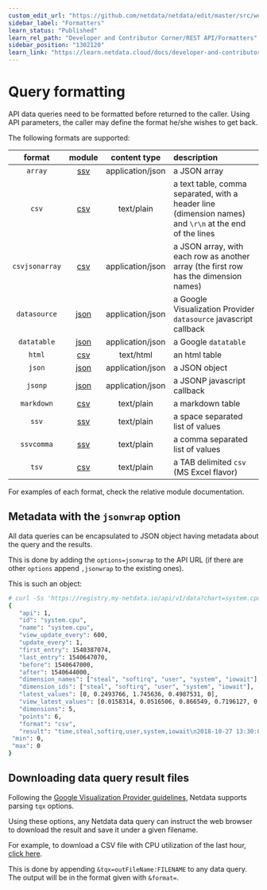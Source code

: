 ```yaml
---
custom_edit_url: "https://github.com/netdata/netdata/edit/master/src/web/api/formatters/README.md"
sidebar_label: "Formatters"
learn_status: "Published"
learn_rel_path: "Developer and Contributor Corner/REST API/Formatters"
sidebar_position: "1302120"
learn_link: "https://learn.netdata.cloud/docs/developer-and-contributor-corner/rest-api/formatters/formatters"
---
```



# Query formatting

API data queries need to be formatted before returned to the caller.
Using API parameters, the caller may define the format he/she wishes to get back.

The following formats are supported:

| format|module|content type|description|
|:----:|:----:|:----------:|:----------|
| `array`|[ssv](/docs/developer-and-contributor-corner/rest-api/formatters/ssv-formatter)|application/json|a JSON array|
| `csv`|[csv](/docs/developer-and-contributor-corner/rest-api/formatters/csv-formatter)|text/plain|a text table, comma separated, with a header line (dimension names) and `\r\n` at the end of the lines|
| `csvjsonarray`|[csv](/docs/developer-and-contributor-corner/rest-api/formatters/csv-formatter)|application/json|a JSON array, with each row as another array (the first row has the dimension names)|
| `datasource`|[json](/docs/developer-and-contributor-corner/rest-api/formatters/json-formatter)|application/json|a Google Visualization Provider `datasource` javascript callback|
| `datatable`|[json](/docs/developer-and-contributor-corner/rest-api/formatters/json-formatter)|application/json|a Google `datatable`|
| `html`|[csv](/docs/developer-and-contributor-corner/rest-api/formatters/csv-formatter)|text/html|an html table|
| `json`|[json](/docs/developer-and-contributor-corner/rest-api/formatters/json-formatter)|application/json|a JSON object|
| `jsonp`|[json](/docs/developer-and-contributor-corner/rest-api/formatters/json-formatter)|application/json|a JSONP javascript callback|
| `markdown`|[csv](/docs/developer-and-contributor-corner/rest-api/formatters/csv-formatter)|text/plain|a markdown table|
| `ssv`|[ssv](/docs/developer-and-contributor-corner/rest-api/formatters/ssv-formatter)|text/plain|a space separated list of values|
| `ssvcomma`|[ssv](/docs/developer-and-contributor-corner/rest-api/formatters/ssv-formatter)|text/plain|a comma separated list of values|
| `tsv`|[csv](/docs/developer-and-contributor-corner/rest-api/formatters/csv-formatter)|text/plain|a TAB delimited `csv` (MS Excel flavor)|

For examples of each format, check the relative module documentation.

## Metadata with the `jsonwrap` option

All data queries can be encapsulated to JSON object having metadata about the query and the results.

This is done by adding the `options=jsonwrap` to the API URL (if there are other `options` append
`,jsonwrap` to the existing ones).

This is such an object:

```bash
# curl -Ss 'https://registry.my-netdata.io/api/v1/data?chart=system.cpu&after=-3600&points=6&group=average&format=csv&options=nonzero,jsonwrap'
{
   "api": 1,
   "id": "system.cpu",
   "name": "system.cpu",
   "view_update_every": 600,
   "update_every": 1,
   "first_entry": 1540387074,
   "last_entry": 1540647070,
   "before": 1540647000,
   "after": 1540644000,
   "dimension_names": ["steal", "softirq", "user", "system", "iowait"],
   "dimension_ids": ["steal", "softirq", "user", "system", "iowait"],
   "latest_values": [0, 0.2493766, 1.745636, 0.4987531, 0],
   "view_latest_values": [0.0158314, 0.0516506, 0.866549, 0.7196127, 0.0050002],
   "dimensions": 5,
   "points": 6,
   "format": "csv",
   "result": "time,steal,softirq,user,system,iowait\n2018-10-27 13:30:00,0.0158314,0.0516506,0.866549,0.7196127,0.0050002\n2018-10-27 13:20:00,0.0149856,0.0529183,0.8673155,0.7121144,0.0049979\n2018-10-27 13:10:00,0.0137501,0.053315,0.8578097,0.7197613,0.0054209\n2018-10-27 13:00:00,0.0154252,0.0554688,0.899432,0.7200638,0.0067252\n2018-10-27 12:50:00,0.0145866,0.0495922,0.8404341,0.7011141,0.0041688\n2018-10-27 12:40:00,0.0162366,0.0595954,0.8827475,0.7020573,0.0041636\n",
 "min": 0,
 "max": 0
}
```

## Downloading data query result files

Following the [Google Visualization Provider guidelines](https://developers.google.com/chart/interactive/docs/dev/implementing_data_source),
Netdata supports parsing `tqx` options.

Using these options, any Netdata data query can instruct the web browser to download
the result and save it under a given filename.

For example, to download a CSV file with CPU utilization of the last hour,
[click here](https://registry.my-netdata.io/api/v1/data?chart=system.cpu&after=-3600&format=csv&options=nonzero&tqx=outFileName:system+cpu+utilization+of+the+last_hour.csv).

This is done by appending `&tqx=outFileName:FILENAME` to any data query.
The output will be in the format given with `&format=`.


